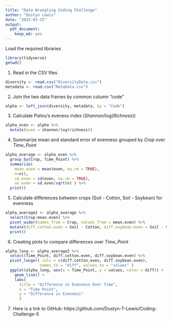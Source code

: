 ```yaml
---
title: "Data Wrangling Coding Challenge"
author: "Dustyn Lewis"
date: "2025-03-25"
output:
  pdf_document:
    keep_md: yes
---
```

Load the required libraries

```r
library(tidyverse)
getwd()
```

1) Read in the CSV files

```r
diversity <- read.csv("DiversityData.csv")
metadata <- read.csv("MetaData.csv")
```

2) Join the two data frames by common column "code"

```r
alpha <- left_join(diversity, metadata, by = "Code")
```

3) Calculate Pielou's eveness index (*Shannon*/log(*Richness*))

```r
alpha_even <- alpha %>%
  mutate(even = shannon/log(richness))
```

4) Summarize mean and standard error of evenness grouped by *Crop* over *Time_Point*

```r
alpha_average <- alpha_even %>%
  group_by(Crop, Time_Point) %>%
  summarize(  
    mean.even = mean(even, na.rm = TRUE), 
    n=n(), 
    sd.even = sd(even, na.rm = TRUE), 
    se.even = sd.even/sqrt(n) ) %>%
  print()
```

5) Calculate differences between crops (Soil - Cotton, Soil - Soybean) for evenness

```r
alpha_average2 <- alpha_average %>%
  select(Crop:mean.even) %>%
  pivot_wider(names_from = Crop, values_from = mean.even) %>%
  mutate(diff.cotton.even = Soil - Cotton, diff.soybean.even = Soil - Soybean) %>%
  print()
```

6) Creating plots to compare differences over *Time_Point*

```r
alpha_long <- alpha_average2 %>%
  select(Time_Point, diff.cotton.even, diff.soybean.even) %>%
  pivot_longer( cols = c(diff.cotton.even, diff.soybean.even), 
               names_to = "diff", values_to = "values" ) 
  ggplot(alpha_long, aes(x = Time_Point, y = values, color = diff)) +
    geom_line() +
    labs( 
      title = "Difference in Evenness Over Time", 
      x = "Time Point", 
      y = "Difference in Evenness"
      )
```

7) Here is a link to GitHub: https://github.com/Dustyn-T-Lewis/Coding-Challenge-5
